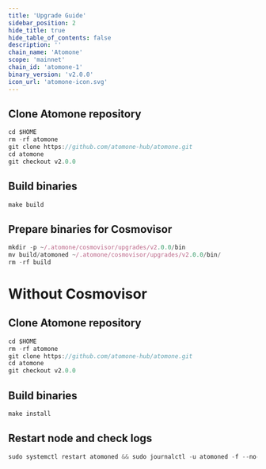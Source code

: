 ```yaml
---
title: 'Upgrade Guide'
sidebar_position: 2
hide_title: true
hide_table_of_contents: false
description: ''
chain_name: 'Atomone'
scope: 'mainnet'
chain_id: 'atomone-1'
binary_version: 'v2.0.0'
icon_url: 'atomone-icon.svg'
---
```



<PageTitle
  iconUrl="img/atomone-icon.svg"
  title="Atomone Upgrade Guide"
  chainId="atomone-1"
  version="v2.0.0"
/>

## Clone Atomone repository

```js
cd $HOME
rm -rf atomone
git clone https://github.com/atomone-hub/atomone.git
cd atomone
git checkout v2.0.0
```

## Build binaries

```js
make build
```

## Prepare binaries for Cosmovisor

```js
mkdir -p ~/.atomone/cosmovisor/upgrades/v2.0.0/bin
mv build/atomoned ~/.atomone/cosmovisor/upgrades/v2.0.0/bin/
rm -rf build
```

# Without Cosmovisor

## Clone Atomone repository

```js
cd $HOME
rm -rf atomone
git clone https://github.com/atomone-hub/atomone.git
cd atomone
git checkout v2.0.0
```

## Build binaries

```js
make install
```

## Restart node and check logs

```js
sudo systemctl restart atomoned && sudo journalctl -u atomoned -f --no-hostname -o cat
```

